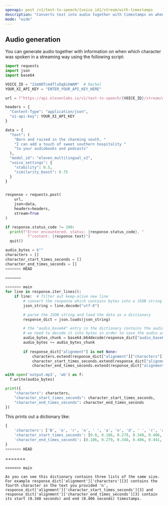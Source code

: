 ```yaml
---
openapi: post /v1/text-to-speech/{voice_id}/stream/with-timestamps
description: "Converts text into audio together with timestamps on when which word was spoken in a streaming way."
mode: "wide"
---
```


## Audio generation
You can generate audio together with information on when which character was spoken in a streaming way using the following script:

```python
import requests
import json
import base64

VOICE_ID = "21m00Tcm4TlvDq8ikWAM"  # Rachel
YOUR_XI_API_KEY = "ENTER_YOUR_API_KEY_HERE"

url = f"https://api.elevenlabs.io/v1/text-to-speech/{VOICE_ID}/stream/with-timestamps"

headers = {
  "Content-Type": "application/json",
  "xi-api-key": YOUR_XI_API_KEY
}

data = {
  "text": (
    "Born and raised in the charming south, " 
    "I can add a touch of sweet southern hospitality " 
    "to your audiobooks and podcasts"
  ),
  "model_id": "eleven_multilingual_v2",
  "voice_settings": {
    "stability": 0.5,
    "similarity_boost": 0.75
  }
}


response = requests.post(
    url,
    json=data,
    headers=headers,
    stream=True
)

if response.status_code != 200:
  print(f"Error encountered, status: {response.status_code}, "
          f"content: {response.text}")
  quit()

audio_bytes = b""
characters = []
character_start_times_seconds = []
character_end_times_seconds = []
<<<<<<< HEAD
 
=======

>>>>>>> main
for line in response.iter_lines():
    if line:  # filter out keep-alive new line
        # convert the response which contains bytes into a JSON string from utf-8 encoding
        json_string = line.decode("utf-8")

        # parse the JSON string and load the data as a dictionary
        response_dict = json.loads(json_string)

        # the "audio_base64" entry in the dictionary contains the audio as a base64 encoded string, 
        # we need to decode it into bytes in order to save the audio as a file
        audio_bytes_chunk = base64.b64decode(response_dict["audio_base64"])
        audio_bytes += audio_bytes_chunk
        
        if response_dict["alignment"] is not None:
            characters.extend(response_dict["alignment"]["characters"])
            character_start_times_seconds.extend(response_dict["alignment"]["character_start_times_seconds"])
            character_end_times_seconds.extend(response_dict["alignment"]["character_end_times_seconds"])

with open('output.mp3', 'wb') as f:
  f.write(audio_bytes)

print({
    "characters": characters,
    "character_start_times_seconds": character_start_times_seconds,
    "character_end_times_seconds": character_end_times_seconds
})

```

This prints out a dictionary like:

```python
{   
    'characters': ['B', 'o', 'r', 'n', ' ', 'a', 'n', 'd', ' ', 'r', 'a', 'i', 's', 'e', 'd', ' ', 'i', 'n', ' ', 't', 'h', 'e', ' ', 'c', 'h', 'a', 'r', 'm', 'i', 'n', 'g', ' ', 's', 'o', 'u', 't', 'h', ',', ' ', 'I', ' ', 'c', 'a', 'n', ' ', 'a', 'd', 'd', ' ', 'a', ' ', 't', 'o', 'u', 'c', 'h', ' ', 'o', 'f', ' ', 's', 'w', 'e', 'e', 't', ' ', 's', 'o', 'u', 't', 'h', 'e', 'r', 'n', ' ', 'h', 'o', 's', 'p', 'i', 't', 'a', 'l', 'i', 't', 'y', ' ', 't', 'o', ' ', 'y', 'o', 'u', 'r', ' ', 'a', 'u', 'd', 'i', 'o', 'b', 'o', 'o', 'k', 's', ' ', 'a', 'n', 'd', ' ', 'p', 'o', 'd', 'c', 'a', 's', 't', 's'], 
    'character_start_times_seconds': [0.0, 0.186, 0.279, 0.348, 0.406, 0.441, 0.476, 0.499, 0.522, 0.58, 0.65, 0.72, 0.778, 0.824, 0.882, 0.906, 0.952, 0.975, 1.01, 1.045, 1.068, 1.091, 1.115, 1.149, 1.196, 1.254, 1.3, 1.358, 1.416, 1.474, 1.498, 1.521, 1.602, 1.66, 1.811, 1.869, 1.927, 1.974, 2.009, 2.043, 2.067, 2.136, 2.183, 2.218, 2.252, 2.287, 2.322, 2.357, 2.392, 2.426, 2.45, 2.508, 2.531, 2.589, 2.635, 2.682, 2.717, 2.763, 2.786, 2.81, 2.879, 2.937, 3.007, 3.065, 3.123, 3.17, 3.239, 3.286, 3.367, 3.402, 3.437, 3.46, 3.483, 3.529, 3.564, 3.599, 3.634, 3.68, 3.75, 3.82, 3.889, 3.971, 4.087, 4.168, 4.214, 4.272, 4.331, 4.389, 4.412, 4.447, 4.528, 4.551, 4.574, 4.609, 4.644, 4.702, 4.748, 4.807, 4.865, 4.923, 5.016, 5.074, 5.12, 5.155, 5.201, 5.248, 5.283, 5.306, 5.329, 5.352, 5.41, 5.457, 5.573, 5.654, 5.735, 5.886, 5.944, 6.06], 
    'character_end_times_seconds': [0.186, 0.279, 0.348, 0.406, 0.441, 0.476, 0.499, 0.522, 0.58, 0.65, 0.72, 0.778, 0.824, 0.882, 0.906, 0.952, 0.975, 1.01, 1.045, 1.068, 1.091, 1.115, 1.149, 1.196, 1.254, 1.3, 1.358, 1.416, 1.474, 1.498, 1.521, 1.602, 1.66, 1.811, 1.869, 1.927, 1.974, 2.009, 2.043, 2.067, 2.136, 2.183, 2.218, 2.252, 2.287, 2.322, 2.357, 2.392, 2.426, 2.45, 2.508, 2.531, 2.589, 2.635, 2.682, 2.717, 2.763, 2.786, 2.81, 2.879, 2.937, 3.007, 3.065, 3.123, 3.17, 3.239, 3.286, 3.367, 3.402, 3.437, 3.46, 3.483, 3.529, 3.564, 3.599, 3.634, 3.68, 3.75, 3.82, 3.889, 3.971, 4.087, 4.168, 4.214, 4.272, 4.331, 4.389, 4.412, 4.447, 4.528, 4.551, 4.574, 4.609, 4.644, 4.702, 4.748, 4.807, 4.865, 4.923, 5.016, 5.074, 5.12, 5.155, 5.201, 5.248, 5.283, 5.306, 5.329, 5.352, 5.41, 5.457, 5.573, 5.654, 5.735, 5.886, 5.944, 6.06, 6.548]
}
<<<<<<< HEAD
``` 
=======
```
>>>>>>> main

As you can see this dictionary contains three lists of the same size. For example response_dict['alignment']['characters'][3] contains the fourth character in the text you provided 'n', 
response_dict['alignment']['character_start_times_seconds'][3] and response_dict['alignment']['character_end_times_seconds'][3] contain its start (0.348 seconds) and end (0.406 seconds) timestamps.  